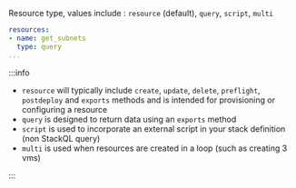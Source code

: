 
<LeftAlignedTable type="string" required={false} />

Resource type, values include : `resource` (default), `query`, `script`, `multi`

<File name='stackql_manifest.yml'>

```yaml {3}
resources:
- name: get_subnets
  type: query
...
```

</File>

:::info

- `resource` will typically include `create`, `update`, `delete`, `preflight`, `postdeploy` and `exports` methods and is intended for provisioning or configuring a resource  
- `query` is designed to return data using an `exports` method
- `script` is used to incorporate an external script in your stack definition (non StackQL query)
- `multi` is used when resources are created in a loop (such as creating 3 vms)

:::
